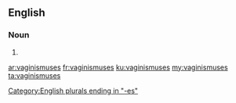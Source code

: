 ==English==

===Noun===
{{head|en}}

# {{plural of|vaginismus}}

[[Category:English plurals ending in "-es"]]

[[ar:vaginismuses]]
[[fr:vaginismuses]]
[[ku:vaginismuses]]
[[my:vaginismuses]]
[[ta:vaginismuses]]